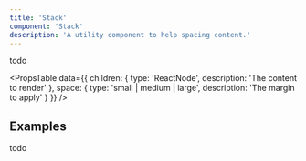 ```yaml
---
title: 'Stack'
component: 'Stack'
description: 'A utility component to help spacing content.'
---
```


todo

<PropsTable
  data={{
    children: {
      type: 'ReactNode',
      description: 'The content to render'
    },
    space: {
      type: 'small | medium | large',
      description: 'The margin to apply'
    }
  }}
/>

## Examples

todo
